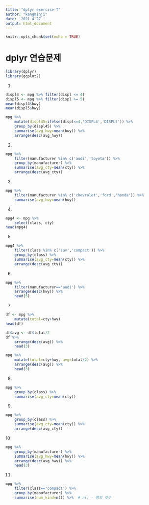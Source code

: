 ---
title: "dplyr exercise-T"
author: "kangminji"
date: '2021 4 27 '
output: html_document
---

```{r setup, include=FALSE}
knitr::opts_chunk$set(echo = TRUE)
```
# dplyr 연습문제
```{r}
library(dplyr)
library(ggplot2)
```

1.
```{r}
displ4 <- mpg %>% filter(displ <= 4)
displ5 <- mpg %>% filter(displ >= 5)
mean(displ4$hwy)
mean(displ5$hwy)

mpg %>%
    mutate(displ45=ifelse(displ<=4,'DISPL4','DISPL5')) %>%
    group_by(displ45) %>%
    summarise(avg_hwy=mean(hwy)) %>%
    arrange(desc(avg_hwy))
```

2.
```{r}
mpg %>% 
    filter(manufacturer %in% c('audi','toyota')) %>%
    group_by(manufacturer) %>%
    summarise(avg_cty=mean(cty)) %>%
    arrange(desc(avg_cty))
```

3.
```{r}
mpg %>%
    filter(manufacturer %in% c('chevrolet','ford','honda')) %>%
    summarise(avg_hwy=mean(hwy))
```

4.
```{r}
mpg4 <- mpg %>%
    select(class, cty)
head(mpg4)
```

5. 
```{r}
mpg4 %>%
    filter(class %in% c('suv','compact')) %>%
    group_by(class) %>%
    summarise(avg_cty=mean(cty)) %>%
    arrange(desc(avg_cty))
```

6.
```{r}
mpg %>%
    filter(manufacturer=='audi') %>%
    arrange(desc(hwy)) %>%
    head(5)
```

7.
```{r}
df <- mpg %>%
    mutate(total=cty+hwy)
head(df)
```

```{r}
df$avg <- df$total/2
df %>% 
    arrange(desc(avg)) %>% 
    head(3)
```

```{r}
mpg %>%
    mutate(total=cty+hwy, avg=total/2) %>%
    arrange(desc(avg)) %>%
    head(3)
```

8.
```{r}
mpg %>%
    group_by(class) %>%
    summarise(avg_cty=mean(cty))
```

9.
```{r}
mpg %>%
    group_by(class) %>%
    summarise(avg_cty=mean(cty)) %>%
    arrange(desc(avg_cty))
```

10
```{r}
mpg %>%
    group_by(manufacturer) %>%
    summarise(avg_hwy=mean(hwy)) %>%
    arrange(desc(avg_hwy)) %>%
    head(3)
```

11.
```{r}
mpg %>%
    filter(class=='compact') %>%
    group_by(manufacturer) %>%
    summarise(num_kind=n()) %>%  # n() - 행의 갯수
```
